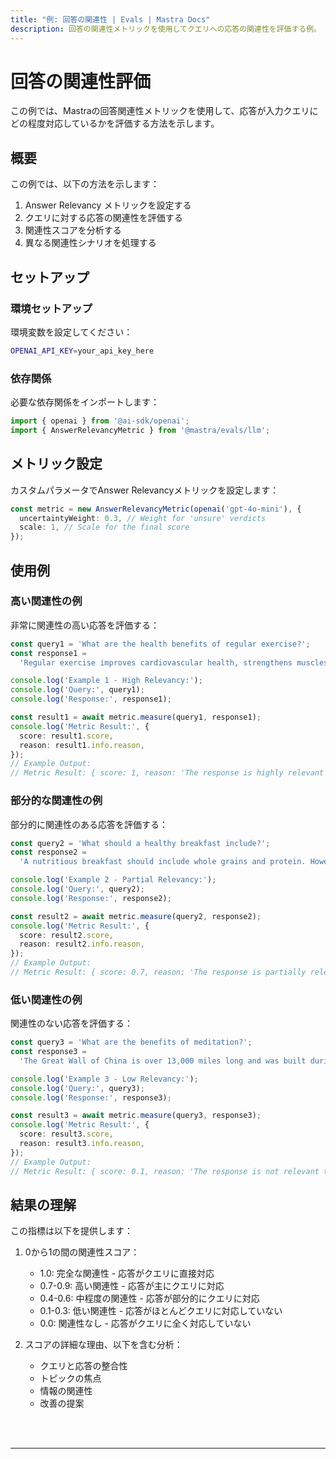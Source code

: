 ```yaml
---
title: "例: 回答の関連性 | Evals | Mastra Docs"
description: 回答の関連性メトリックを使用してクエリへの応答の関連性を評価する例。
---
```



# 回答の関連性評価

この例では、Mastraの回答関連性メトリックを使用して、応答が入力クエリにどの程度対応しているかを評価する方法を示します。

## 概要

この例では、以下の方法を示します：

1. Answer Relevancy メトリックを設定する
2. クエリに対する応答の関連性を評価する
3. 関連性スコアを分析する
4. 異なる関連性シナリオを処理する

## セットアップ

### 環境セットアップ

環境変数を設定してください：

```bash filename=".env"
OPENAI_API_KEY=your_api_key_here
```

### 依存関係

必要な依存関係をインポートします：

```typescript copy showLineNumbers filename="src/index.ts"
import { openai } from '@ai-sdk/openai';
import { AnswerRelevancyMetric } from '@mastra/evals/llm';
```

## メトリック設定

カスタムパラメータでAnswer Relevancyメトリックを設定します：

```typescript copy showLineNumbers{5} filename="src/index.ts"
const metric = new AnswerRelevancyMetric(openai('gpt-4o-mini'), {
  uncertaintyWeight: 0.3, // Weight for 'unsure' verdicts
  scale: 1, // Scale for the final score
});
```

## 使用例

### 高い関連性の例

非常に関連性の高い応答を評価する：

```typescript copy showLineNumbers{11} filename="src/index.ts"
const query1 = 'What are the health benefits of regular exercise?';
const response1 =
  'Regular exercise improves cardiovascular health, strengthens muscles, boosts metabolism, and enhances mental well-being through the release of endorphins.';

console.log('Example 1 - High Relevancy:');
console.log('Query:', query1);
console.log('Response:', response1);

const result1 = await metric.measure(query1, response1);
console.log('Metric Result:', {
  score: result1.score,
  reason: result1.info.reason,
});
// Example Output:
// Metric Result: { score: 1, reason: 'The response is highly relevant to the query. It provides a comprehensive overview of the health benefits of regular exercise.' }
```

### 部分的な関連性の例

部分的に関連性のある応答を評価する：

```typescript copy showLineNumbers{26} filename="src/index.ts"
const query2 = 'What should a healthy breakfast include?';
const response2 =
  'A nutritious breakfast should include whole grains and protein. However, the timing of your breakfast is just as important - studies show eating within 2 hours of waking optimizes metabolism and energy levels throughout the day.';

console.log('Example 2 - Partial Relevancy:');
console.log('Query:', query2);
console.log('Response:', response2);

const result2 = await metric.measure(query2, response2);
console.log('Metric Result:', {
  score: result2.score,
  reason: result2.info.reason,
});
// Example Output:
// Metric Result: { score: 0.7, reason: 'The response is partially relevant to the query. It provides some information about healthy breakfast choices but misses the timing aspect.' }
```

### 低い関連性の例

関連性のない応答を評価する：

```typescript copy showLineNumbers{41} filename="src/index.ts"
const query3 = 'What are the benefits of meditation?';
const response3 =
  'The Great Wall of China is over 13,000 miles long and was built during the Ming Dynasty to protect against invasions.';

console.log('Example 3 - Low Relevancy:');
console.log('Query:', query3);
console.log('Response:', response3);

const result3 = await metric.measure(query3, response3);
console.log('Metric Result:', {
  score: result3.score,
  reason: result3.info.reason,
});
// Example Output:
// Metric Result: { score: 0.1, reason: 'The response is not relevant to the query. It provides information about the Great Wall of China but does not mention meditation.' }
```

## 結果の理解

この指標は以下を提供します：

1. 0から1の間の関連性スコア：
   - 1.0: 完全な関連性 - 応答がクエリに直接対応
   - 0.7-0.9: 高い関連性 - 応答が主にクエリに対応
   - 0.4-0.6: 中程度の関連性 - 応答が部分的にクエリに対応
   - 0.1-0.3: 低い関連性 - 応答がほとんどクエリに対応していない
   - 0.0: 関連性なし - 応答がクエリに全く対応していない

2. スコアの詳細な理由、以下を含む分析：
   - クエリと応答の整合性
   - トピックの焦点
   - 情報の関連性
   - 改善の提案

<br />
<br />
<hr className="dark:border-[#404040] border-gray-300" />
<br />
<br />
<GithubLink
  link={
    "https://github.com/mastra-ai/mastra/blob/main/examples/basics/evals/answer-relevancy"
  }
/>
